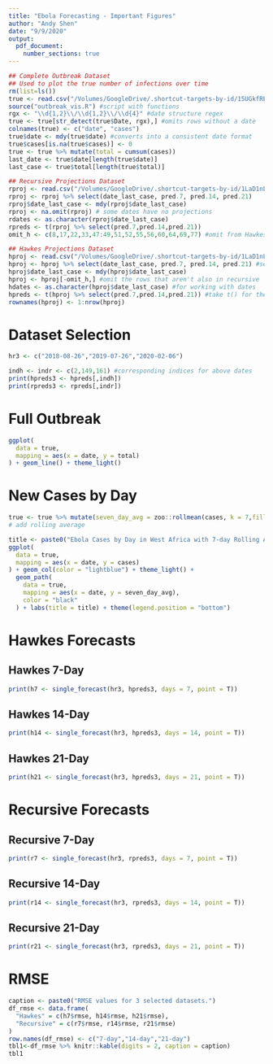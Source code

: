 ```yaml
---
title: "Ebola Forecasting - Important Figures"
author: "Andy Shen"
date: "9/9/2020"
output: 
  pdf_document:
    number_sections: true
---
```


```r
## Complete Outbreak Dataset 
## Used to plot the true number of infections over time
rm(list=ls())
true <- read.csv("/Volumes/GoogleDrive/.shortcut-targets-by-id/15UGkfREtfqH3LdfHmCsSpFJ5SrTnSeyt/ebola/2020-05-04_ebola/2020-05-04_data.csv")
source("outbreak_vis.R") #script with functions
rgx <- "\\d{1,2}\\/\\d{1,2}\\/\\d{4}" #date structure regex
true <- true[str_detect(true$Date, rgx),] #omits rows without a date
colnames(true) <- c("date", "cases")
true$date <- mdy(true$date) #converts into a consistent date format
true$cases[is.na(true$cases)] <- 0
true <- true %>% mutate(total = cumsum(cases))
last_date <- true$date[length(true$date)]
last_case <- true$total[length(true$total)]
```

```r
## Recursive Projections Dataset
rproj <- read.csv("/Volumes/GoogleDrive/.shortcut-targets-by-id/1LaD1nL_OAOposW2fr2XDcs6BLHVBC-jA/2019 Ebola/Post-Outbreak Analysis/recursive_post_proj.csv") #forecasted values
rproj <- rproj %>% select(date_last_case, pred.7, pred.14, pred.21) 
rproj$date_last_case <- mdy(rproj$date_last_case)
rproj <- na.omit(rproj) # some dates have no projections
rdates <- as.character(rproj$date_last_case)
rpreds <- t(rproj %>% select(pred.7,pred.14,pred.21))
omit_h <- c(8,17,22,33,47:49,51,52,55,56,60,64,69,77) #omit from Hawkes because Recursive has no data for these dates
```

```r
## Hawkes Projections Dataset
hproj <- read.csv("/Volumes/GoogleDrive/.shortcut-targets-by-id/1LaD1nL_OAOposW2fr2XDcs6BLHVBC-jA/2019 Ebola/Post-Outbreak Analysis/hawkes_post_proj.csv") #forecasted values
hproj <- hproj %>% select(date_last_case, pred.7, pred.14, pred.21) #selecting only the cols with forecasts
hproj$date_last_case <- mdy(hproj$date_last_case)
hproj <- hproj[-omit_h,] #omit the rows that aren't also in recursive
hdates <- as.character(hproj$date_last_case) #for working with dates
hpreds <- t(hproj %>% select(pred.7,pred.14,pred.21)) #take t() for the function
rownames(hproj) <- 1:nrow(hproj)
```


# Dataset Selection

```r
hr3 <- c("2018-08-26","2019-07-26","2020-02-06")
```

```r
indh <- indr <- c(2,149,161) #corresponding indices for above dates
print(hpreds3 <- hpreds[,indh])
print(rpreds3 <- rpreds[,indr])
```

\pagebreak

# Full Outbreak

```r
ggplot(
  data = true,
  mapping = aes(x = date, y = total)
) + geom_line() + theme_light()
```

# New Cases by Day

```r
true <- true %>% mutate(seven_day_avg = zoo::rollmean(cases, k = 7,fill = NA))
# add rolling average
```



```r
title <- paste0("Ebola Cases by Day in West Africa with 7-day Rolling Average")
ggplot(
  data = true,
  mapping = aes(x = date, y = cases)
) + geom_col(color = "lightblue") + theme_light() + 
  geom_path(
    data = true, 
    mapping = aes(x = date, y = seven_day_avg),
    color = "black"
  ) + labs(title = title) + theme(legend.position = "bottom")
```

\pagebreak

# Hawkes Forecasts

## Hawkes 7-Day

```r
print(h7 <- single_forecast(hr3, hpreds3, days = 7, point = T))
```

\pagebreak

## Hawkes 14-Day

```r
print(h14 <- single_forecast(hr3, hpreds3, days = 14, point = T))
```

\pagebreak

## Hawkes 21-Day

```r
print(h21 <- single_forecast(hr3, hpreds3, days = 21, point = T))
```


\pagebreak

# Recursive Forecasts

## Recursive 7-Day

```r
print(r7 <- single_forecast(hr3, rpreds3, days = 7, point = T))
```

\pagebreak

## Recursive 14-Day

```r
print(r14 <- single_forecast(hr3, rpreds3, days = 14, point = T))
```

\pagebreak

## Recursive 21-Day

```r
print(r21 <- single_forecast(hr3, rpreds3, days = 21, point = T))
```

\pagebreak

# RMSE

```r
caption <- paste0("RMSE values for 3 selected datasets.")
df_rmse <- data.frame(
  "Hawkes" = c(h7$rmse, h14$rmse, h21$rmse),
  "Recursive" = c(r7$rmse, r14$rmse, r21$rmse)
)
row.names(df_rmse) <- c("7-day","14-day","21-day")
tbl1<-df_rmse %>% knitr::kable(digits = 2, caption = caption) 
tbl1
```


